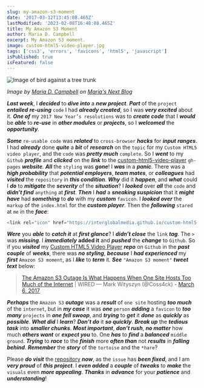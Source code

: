 ```yaml
---
slug: my-amazon-s3-moment
date: '2017-03-12T13:45:08.465Z'
lastModified: '2023-02-08T16:48:08.465Z'
title: My Amazon S3 Moment
author: Maria D. Campbell
excerpt: My Amazon S3 moment.
image: custom-html5-video-player.jpg
tags: ['css3', 'errors', 'favicons', 'html5', 'javascript']
isPublished: true
isFeatured: false
---
```


![Image of bird against a tree trunk](custom-html5-video-player.jpg)

*Image by [Maria D. Campbell]() on [Maria's Next Blog]()*

***Last week***, I ***decided*** to ***dive into*** a ***new project***. ***Part*** of the `project` ***entailed*** ***re-using*** `code` I had ***already created***, so I was ***very excited*** about it. **_One of_** my `2017 New Year’s resolutions` was to ***create code*** that I ***would*** be ***able*** to ***re-use*** in ***other modules*** or ***projects***, so I ***welcomed*** the ***opportunity***.

***Some*** `re-usable code` was ***related*** to `cross-browser` ***hacks*** for ***input*** ***ranges***. I had ***already*** done ***quite*** a ***bit*** of ***research*** on the `topic` for my `Custom HTML5 video player`, and the `code` was ***pretty much*** `complete`. So I ***went*** to my `Github` ***profile*** and ***clicked*** on the ***link*** to the [custom-html5-video-player](https://interglobalmedia.github.io/custom-html5-video-player/) `gh-pages` ***website***. ***All*** the `styling` was ***gone***! I ***was*** in a ***panic***. There was a ***high probability*** that ***potential employers***, ***team mates***, or ***colleagues*** had ***visited*** the `repository` in ***this condition***. ***Why*** did it ***happen***, and ***what*** could I ***do*** to ***mitigate*** the ***severity*** of the ***situation***? I ***looked*** over ***all*** the `code` and ***didn’t find*** `anything` at ***first***. ***Then*** I ***had*** a ***sneaking suspicion*** that it ***might have*** had ***something*** to ***do*** with my ***custom*** `favicon`. I ***looked over*** the `markup` of the `index.html` for the ***custom player***. Then the ***following*** `stared` at `me` in the ***face***:

```js
<link rel="icon" href="https://interglobalmedia.github.io/custom-html5-video-player/favicon.ico" /
```

***Were*** you ***able*** to ***catch it*** at ***first glance***? I ***didn’t close*** the `link` ***tag***. The `>` was ***missing***. I **_immediately_** **added it** and **_pushed_** the ***change*** to `Github`. So if you ***visited*** my [Custom HTML5 Video Player](https://github.com/interglobalmedia/custom-html5-video-player) ***repo*** on `Github` in the ***past couple*** of ***weeks***, there was ***no styling***, ***because*** I ***had experienced*** my **_first_** `Amazon S3 moment`, as I ***like*** to ***term*** it. ***See*** `"Amazon S3 moment"` ***tweet text*** below:

>[The Amazon S3 Outage Is What Happens When One Site Hosts Too Much of the Internet](https://t.co/jMLvrVi1gh) | WIRED &mdash; Mark Wityszyn (@Coss4ck) - [March 6, 2017](https://twitter.com/Coss4ck/status/838765117517021185?ref_src=twsrc%5Etfw)

***Perhaps*** the `Amazon S3` ***outage*** was a ***result*** of `one site` hosting ***too much*** of the `internet`, but in ***my case*** it was ***one*** `person` ***adding*** a `favicon` to ***too many*** `projects` in ***one fell swoop***, and ***trying*** to ***get*** it ***done*** as ***quickly*** as ***possible***. ***What did*** I ***learn***? ***Don’t do*** it ***so quickly***. ***Break up*** the ***tedious task*** into ***smaller chunks***. ***Most important***, ***don’t rush***, ***no matter*** how much ***others want*** or ***expect you*** to. One ***has*** to ***find*** a ***balanced*** `middle ground`. ***Trying*** to ***race*** to the ***finish*** more ***often than*** not ***results*** in ***falling behind***. ***Remember*** the ***story*** of the `tortoise` and the `*hare`?

Please **_do visit_** the
[repository](https://github.com/interglobalmedia/custom-html5-video-player) ***now***,
as the `issue` has ***been fixed***, and I am ***very proud*** of ***this project***. I ***even added*** a ***couple*** of ***tweaks*** to ***make*** the `visuals` even ***more appealing***. ***Thanks*** in ***advance*** for your ***patience*** and ***understanding***!
